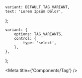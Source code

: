 

    variant: DEFAULT_TAG_VARIANT,
    text: 'Lorem Ipsum Dolor',
};

    variant: {
        options: TAG_VARIANTS,
        control: {
            type: 'select',
        },
    },
};

<Meta title={'Components/Tag'} />

<ArgsTable of={Tag} />

<Canvas hidden>
    <Story name="default" args={TagArgs} argTypes={TagArgTypes}>
        {(args) => <Tag {...args} />}
    </Story>
</Canvas>
